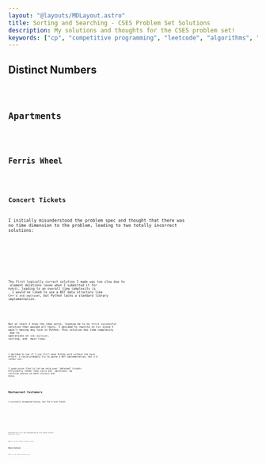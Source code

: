 ```yaml
---
layout: "@layouts/MDLayout.astro"
title: Sorting and Searching - CSES Problem Set Solutions
description: My solutions and thoughts for the CSES problem set!
keywords: ["cp", "competitive programming", "leetcode", "algorithms", "data structures"]
---
```







<Intro />


## Distinct Numbers <Spec href="https://cses.fi/problemset/task/1621" cdate="2024-01-15" />


<Code code={SolDistinctNumbers} lang="py" />


## Apartments <Spec href="https://cses.fi/problemset/task/1084/" cdate="2024-01-15" />


<Code code={SolApartments} lang="py" />


## Ferris Wheel <Spec href="https://cses.fi/problemset/task/1090/" cdate="2024-01-16" />


<Code code={SolFerrisWheel} lang="py" />


## Concert Tickets <Spec href="https://cses.fi/problemset/task/1091/" cdate="2024-01-18" />

I initially misunderstood the problem spec and thought that there was no time dimension to the problem, leading to two totally incorrect solutions:


<SpoilerBlock buttonLabel="Failed Solution 1">
    <Code code={SolConcertTicketsFail01} lang="py" />
</SpoilerBlock>

<SpoilerBlock buttonLabel="Failed Solution 2">
    <Code code={SolConcertTicketsFail02} lang="py" />
</SpoilerBlock>

The first logically correct solution I made was too slow due to <Eq code="O(n)" /> element deletions (even when I submitted it for `PyPy3`), leading to an overall time complexity is <Eq code="O(nm)" />. I would've liked to use a BST data structure like C++'s `std::multiset`, but Python lacks a standard library implementation.


<SpoilerBlock buttonLabel="TLE'd Python Solution">
    <Code code={SolConcertTicketsFail03} lang="py" />
</SpoilerBlock>

But at least I know the idea works, leading me to my first successful solution that passed all tests. I decided to rewrite in C++ since I wasn't having any luck in Python. This solution has time complexity <Eq code="O(m \log n + n \log n)" /> due to <Eq code="O(\log n)" /> operations on `std::multiset`, <Eq code="O(n \log n)" /> sorting, and <Eq code="O(m \log n)" /> main loop:


<Code code={SolConcertTickets} lang="cpp" />

I decided to see if I can still make Python work without too much effort. I could probably try to paste a BST implementation, but I'd rather not.

I used *union find* to let me skip over "deleted" tickets efficiently rather than carry out <Eq code="O(n)" /> deletions. My solution passes on both `CPython3` and `PyPy3`:


<Code code={SolConcertTicketsAlt02} lang="py" />


## Restaurant Customers <Spec href="https://cses.fi/problemset/task/1619/" cdate="2024-01-19" />

I initially attempted Python, but TLE'd with PyPy3:




<SpoilerBlock buttonLabel="TLE'd Python Solution 1">
    <Code code={SolRestaurantCustomersFail01} lang="py" />
</SpoilerBlock>

<SpoilerBlock buttonLabel="TLE'd Python Solution 2">
    <Code code={SolRestaurantCustomersFail02} lang="py" />
</SpoilerBlock>

<SpoilerBlock buttonLabel="TLE'd Python Solution 3">
    <Code code={SolRestaurantCustomersFail03} lang="py" />
</SpoilerBlock>

Switching over to C++ and reimplementing my first Python solution passed all tests:


<Code code={SolRestaurantCustomers} lang="cpp" />

<p><Todo>Maybe try to get a Python solution to pass!</Todo></p>


## Movie Festival <Spec href="https://cses.fi/problemset/task/1629/" cdate="2024-01-19" />


<Code code={SolMovieFestival} lang="cpp" />

<p><Todo>Maybe try to get a Python solution to pass!</Todo></p>

